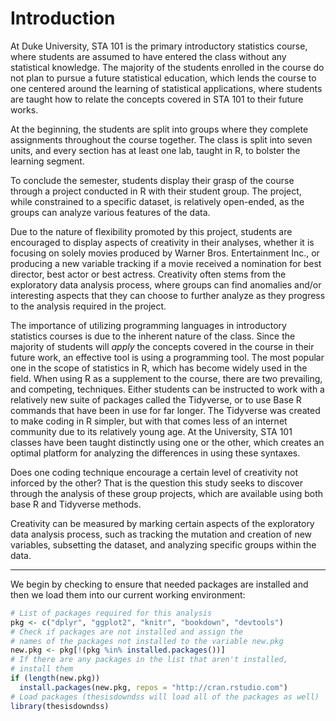 # Introduction

At Duke University, STA 101 is the primary introductory statistics course, 
where students are assumed to have entered the class without any statistical 
knowledge. The majority of the students enrolled in the course do not plan to 
pursue a future statistical education, which lends the course to one centered 
around the learning of statistical applications, where students are taught how 
to relate the concepts covered in STA 101 to their future works.

At the beginning, the students are split into groups where they complete 
assignments throughout the course together. The class is split into seven units,
and every section has at least one lab, taught in R, to bolster the 
learning segment. 

To conclude the semester, students display their grasp of the course through a
project conducted in R with their student group. The project, while 
constrained to a specific dataset, is relatively open-ended, as the groups can 
analyze various features of the data.

Due to the nature of flexibility promoted by this project, students are 
encouraged to display aspects of creativity in their analyses, whether it is 
focusing on solely movies produced by Warner Bros. Entertainment Inc., or
producing a new variable tracking if a movie received a nomination for best 
director, best actor or best actress. Creativity often stems from the 
exploratory data analysis process, where groups can find anomalies and/or 
interesting aspects that they can choose to further analyze as they progress to
the analysis required in the project. 

The importance of utilizing programming languages in introductory statistics 
courses is due to the inherent nature of the class. Since the majority of 
students will *apply* the concepts covered in the course in their 
future work, an effective tool is using a programming tool. The most popular
one in the scope of statistics in R, which has become widely used in the field.
When using R as a supplement to the course, there are two prevailing, and 
competing, techniques. Either students can be instructed to work with a 
relatively new suite of packages called the Tidyverse, or to use Base R commands
that have been in use for far longer. The Tidyverse was created to make
coding in R simpler, but with that comes less of an internet community due to 
its relatively young age. At the University, STA 101 classes have been taught 
distinctly using one or the other, which creates an optimal platform for 
analyzing the differences in using these syntaxes.

Does one coding technique encourage a certain level of creativity not inforced 
by the other? That is the question this study seeks to discover through the 
analysis of these group projects, which are available using both base R and 
Tidyverse methods.

Creativity can be measured by marking certain aspects of the exploratory data 
analysis process, such as tracking the mutation and creation of new variables, 
subsetting the dataset, and analyzing specific groups within the data. 


-----------------------------

We begin by checking to ensure that needed packages are installed and then we load them into our current working environment:

```r
# List of packages required for this analysis
pkg <- c("dplyr", "ggplot2", "knitr", "bookdown", "devtools")
# Check if packages are not installed and assign the
# names of the packages not installed to the variable new.pkg
new.pkg <- pkg[!(pkg %in% installed.packages())]
# If there are any packages in the list that aren't installed,
# install them
if (length(new.pkg))
  install.packages(new.pkg, repos = "http://cran.rstudio.com")
# Load packages (thesisdowndss will load all of the packages as well)
library(thesisdowndss)
```

